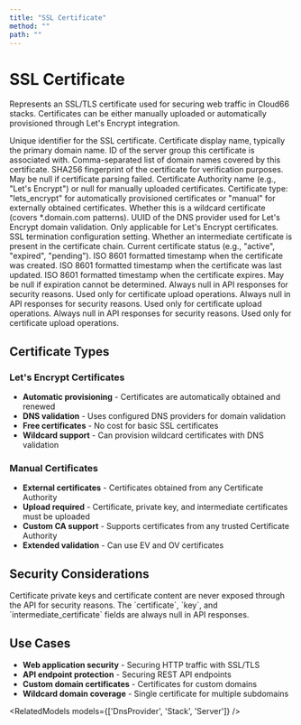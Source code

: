 ```yaml
---
title: "SSL Certificate"
method: ""
path: ""
---
```


# SSL Certificate

Represents an SSL/TLS certificate used for securing web traffic in Cloud66 stacks. Certificates can be either manually uploaded or automatically provisioned through Let's Encrypt integration.

<Model>
<ModelProperty name="uuid" type="string">
Unique identifier for the SSL certificate.
</ModelProperty>

<ModelProperty name="name" type="string">
Certificate display name, typically the primary domain name.
</ModelProperty>

<ModelProperty name="server_group_id" type="integer">
ID of the server group this certificate is associated with.
</ModelProperty>

<ModelProperty name="server_names" type="string">
Comma-separated list of domain names covered by this certificate.
</ModelProperty>

<ModelProperty name="sha256_fingerprint" type="string">
SHA256 fingerprint of the certificate for verification purposes. May be null if certificate parsing failed.
</ModelProperty>

<ModelProperty name="ca_name" type="string">
Certificate Authority name (e.g., "Let's Encrypt") or null for manually uploaded certificates.
</ModelProperty>

<ModelProperty name="type" type="string">
Certificate type: "lets_encrypt" for automatically provisioned certificates or "manual" for externally obtained certificates.
</ModelProperty>

<ModelProperty name="wildcard" type="boolean">
Whether this is a wildcard certificate (covers *.domain.com patterns).
</ModelProperty>

<ModelProperty name="dns_provider_uuid" type="string">
UUID of the DNS provider used for Let's Encrypt domain validation. Only applicable for Let's Encrypt certificates.
</ModelProperty>

<ModelProperty name="ssl_termination" type="string">
SSL termination configuration setting.
</ModelProperty>

<ModelProperty name="has_intermediate_cert" type="boolean">
Whether an intermediate certificate is present in the certificate chain.
</ModelProperty>

<ModelProperty name="status" type="string">
Current certificate status (e.g., "active", "expired", "pending").
</ModelProperty>

<ModelProperty name="created_at" type="string">
ISO 8601 formatted timestamp when the certificate was created.
</ModelProperty>

<ModelProperty name="updated_at" type="string">
ISO 8601 formatted timestamp when the certificate was last updated.
</ModelProperty>

<ModelProperty name="expires_at" type="string">
ISO 8601 formatted timestamp when the certificate expires. May be null if expiration cannot be determined.
</ModelProperty>

<ModelProperty name="certificate" type="null">
Always null in API responses for security reasons. Used only for certificate upload operations.
</ModelProperty>

<ModelProperty name="key" type="null">
Always null in API responses for security reasons. Used only for certificate upload operations.
</ModelProperty>

<ModelProperty name="intermediate_certificate" type="null">
Always null in API responses for security reasons. Used only for certificate upload operations.
</ModelProperty>
</Model>

## Certificate Types

### Let's Encrypt Certificates
- **Automatic provisioning** - Certificates are automatically obtained and renewed
- **DNS validation** - Uses configured DNS providers for domain validation
- **Free certificates** - No cost for basic SSL certificates
- **Wildcard support** - Can provision wildcard certificates with DNS validation

### Manual Certificates
- **External certificates** - Certificates obtained from any Certificate Authority
- **Upload required** - Certificate, private key, and intermediate certificates must be uploaded
- **Custom CA support** - Supports certificates from any trusted Certificate Authority
- **Extended validation** - Can use EV and OV certificates

## Security Considerations

<Callout type="warning" title="Certificate Data Security">
Certificate private keys and certificate content are never exposed through the API for security reasons. The `certificate`, `key`, and `intermediate_certificate` fields are always null in API responses.
</Callout>

## Use Cases

- **Web application security** - Securing HTTP traffic with SSL/TLS
- **API endpoint protection** - Securing REST API endpoints
- **Custom domain certificates** - Certificates for custom domains
- **Wildcard domain coverage** - Single certificate for multiple subdomains

<RelatedModels models={['DnsProvider', 'Stack', 'Server']} />